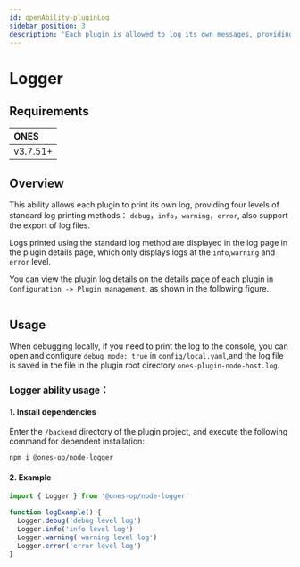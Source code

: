```yaml
---
id: openAbility-pluginLog
sidebar_position: 3
description: 'Each plugin is allowed to log its own messages, providing four standard logging methods: debug, info, warning, and error. Additionally, the system supports exporting log files.'
---
```




# Logger

## Requirements

| ONES     |
| :------- |
| v3.7.51+ |

## Overview

This ability allows each plugin to print its own log, providing four levels of standard log printing methods： `debug`，`info`，`warning`，`error`, also support the export of log files.

Logs printed using the standard log method are displayed in the log page in the plugin details page, which only displays logs at the `info`,`warning` and `error` level.

You can view the plugin log details on the details page of each plugin in `Configuration -> Plugin management`, as shown in the following figure.

<Image img={pluginLog1} />

## Usage

When debugging locally, if you need to print the log to the console, you can open and configure `debug_mode: true` in `config/local.yaml`,and the log file is saved in the file in the plugin root directory `ones-plugin-node-host.log`.

### Logger ability usage：

#### 1. Install dependencies

Enter the `/backend` directory of the plugin project, and execute the following command for dependent installation:

```shell
npm i @ones-op/node-logger
```

#### 2. Example

```javascript
import { Logger } from '@ones-op/node-logger'

function logExample() {
  Logger.debug('debug level log')
  Logger.info('info level log')
  Logger.warning('warning level log')
  Logger.error('error level log')
}
```
